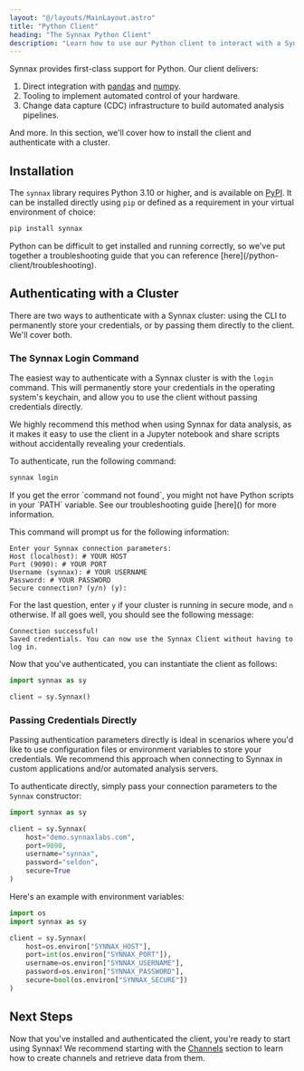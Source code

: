 ```yaml
---
layout: "@/layouts/MainLayout.astro"
title: "Python Client"
heading: "The Synnax Python Client"
description: "Learn how to use our Python client to interact with a Synnax cluster."
---
```


Synnax provides first-class support for Python. Our client delivers:

1. Direct integration with [pandas](https://pandas.pydata.org/) and [numpy](https://numpy.org/doc/stable/index.html).
2. Tooling to implement automated control of your hardware.
3. Change data capture (CDC) infrastructure to build automated analysis pipelines.

And more. In this section, we'll cover how to install the client and authenticate with
a cluster.

## Installation

The `synnax` library requires Python 3.10 or higher, and is available on [PyPI](https://pypi.org/project/synnax/).
It can be installed directly using `pip` or defined as a requirement in your virtual
environment of choice:

```bash
pip install synnax
```

<Note variant="info">
Python can be difficult to get installed and running correctly, so we've put together
a troubleshooting guide that you can reference [here](/python-client/troubleshooting).
</Note>

## Authenticating with a Cluster

There are two ways to authenticate with a Synnax cluster: using the CLI to permanently
store your credentials, or by passing them directly to the client. We'll cover both.

### The Synnax Login Command

The easiest way to authenticate with a Synnax cluster is with the `login` command.
This will permanently store your credentials in the operating system's keychain,
and allow you to use the client without passing credentials directly.

We highly recommend this method when using Synnax for data analysis, as it makes
it easy to use the client in a Jupyter notebook and share scripts without accidentally
revealing your credentials.

To authenticate, run the following command:

```bash
synnax login
```

<Note variant="info">
If you get the error `command not found`, you might not have Python scripts
in your `PATH` variable. See our troubleshooting guide [here]() for more information.
</Note>

This command will prompt us for the following information:

```
Enter your Synnax connection parameters:
Host (localhost): # YOUR HOST
Port (9090): # YOUR PORT
Username (synnax): # YOUR USERNAME
Password: # YOUR PASSWORD
Secure connection? (y/n) (y):
```

For the last question, enter `y` if your cluster is running in secure mode, and `n`
otherwise. If all goes well, you should see the following message:

```
Connection successful!
Saved credentials. You can now use the Synnax Client without having to log in.
```

Now that you've authenticated, you can instantiate the client as follows:

```python
import synnax as sy

client = sy.Synnax()
```

### Passing Credentials Directly

Passing authentication parameters directly is ideal in scenarios where you'd like to
use configuration files or environment variables to store your credentials. We recommend
this approach when connecting to Synnax in custom applications and/or automated analysis
servers.

To authenticate directly, simply pass your connection parameters to the `Synnax` constructor:

```python
import synnax as sy

client = sy.Synnax(
    host="demo.synnaxlabs.com",
    port=9090,
    username="synnax",
    password="seldon",
    secure=True
)
```

Here's an example with environment variables:

```python
import os
import synnax as sy

client = sy.Synnax(
    host=os.environ["SYNNAX_HOST"],
    port=int(os.environ["SYNNAX_PORT"]),
    username=os.environ["SYNNAX_USERNAME"],
    password=os.environ["SYNNAX_PASSWORD"],
    secure=bool(os.environ["SYNNAX_SECURE"])
)
```

## Next Steps

Now that you've installed and authenticated the client, you're ready to start using
Synnax! We recommend starting with the [Channels](/python-client/channels) section
to learn how to create channels and retrieve data from them.
